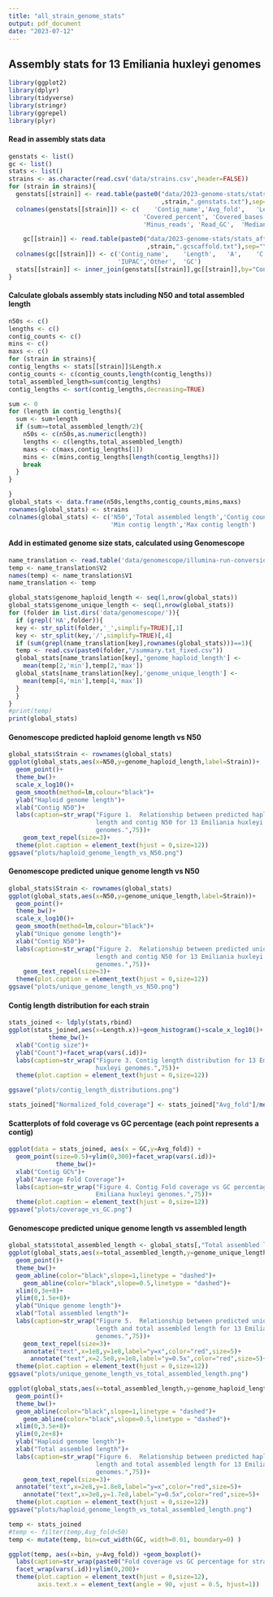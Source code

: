 ```yaml
---
title: "all_strain_genome_stats"
output: pdf_document
date: "2023-07-12"
---
```

## Assembly stats for 13 Emiliania huxleyi genomes

```r
library(ggplot2)
library(dplyr)
library(tidyverse)
library(stringr)
library(ggrepel)
library(plyr)
```


#### Read in assembly stats data

```r
genstats <- list()
gc <- list()
stats <- list()
strains <- as.character(read.csv('data/strains.csv',header=FALSE))
for (strain in strains){
  genstats[[strain]] <- read.table(paste0("data/2023-genome-stats/stats_after_pilon_round_2_decontam/"
                                          ,strain,".genstats.txt"),sep="\t",header=F)
  colnames(genstats[[strain]]) <- c(	'Contig_name','Avg_fold',	'Length',	'Ref_GC',	
                                     'Covered_percent',	'Covered_bases','Plus_reads',
                                     'Minus_reads',	'Read_GC',	'Median_fold', 'Std_Dev')

    gc[[strain]] <- read.table(paste0("data/2023-genome-stats/stats_after_pilon_round_2_decontam/"
                                      ,strain,".gcscaffold.txt"),sep="\t",header=F)
  colnames(gc[[strain]]) <- c('Contig_name',	'Length',	'A',	'C',	'G',	'T',	'N',	
                              'IUPAC','Other',	'GC')
  stats[[strain]] <- inner_join(genstats[[strain]],gc[[strain]],by="Contig_name")
}
```

#### Calculate globals assembly stats including N50 and total assembled length
```r
n50s <- c()
lengths <- c()
contig_counts <- c()
mins <- c()
maxs <- c()
for (strain in strains){ 
contig_lengths <- stats[[strain]]$Length.x
contig_counts <- c(contig_counts,length(contig_lengths))
total_assembled_length=sum(contig_lengths)
contig_lengths <- sort(contig_lengths,decreasing=TRUE)

sum <- 0
for (length in contig_lengths){
  sum <- sum+length
  if (sum>=total_assembled_length/2){
    n50s <- c(n50s,as.numeric(length))
    lengths <- c(lengths,total_assembled_length)
    maxs <- c(maxs,contig_lengths[1])
    mins <- c(mins,contig_lengths[length(contig_lengths)])
    break
  }
}

}
global_stats <- data.frame(n50s,lengths,contig_counts,mins,maxs)
rownames(global_stats) <- strains
colnames(global_stats) <- c('N50','Total assembled length','Contig count',
                            'Min contig length','Max contig length')
```
#### Add in estimated genome size stats, calculated using Genomescope
```r
name_translation <- read.table('data/genomescope/illumina-run-conversions.txt',sep='')
temp <- name_translation$V2
names(temp) <- name_translation$V1
name_translation <- temp
```
```r
global_stats$genome_haploid_length <- seq(1,nrow(global_stats))
global_stats$genome_unique_length <- seq(1,nrow(global_stats))
for (folder in list.dirs('data/genomescope/')){
  if (grepl('HA',folder)){
  key <- str_split(folder,'_',simplify=TRUE)[,1]
  key <- str_split(key,'/',simplify=TRUE)[,4]
  if (sum(grepl(name_translation[key],rownames(global_stats)))==1){
  temp <- read.csv(paste0(folder,"/summary.txt_fixed.csv"))
  global_stats[name_translation[key],'genome_haploid_length'] <- 
    mean(temp[2,'min'],temp[2,'max'])
  global_stats[name_translation[key],'genome_unique_length'] <- 
    mean(temp[4,'min'],temp[4,'max'])
  }
  }
}
#print(temp)
print(global_stats)
```

#### Genomescope predicted haploid genome length vs N50
```r
global_stats$Strain <- rownames(global_stats)
ggplot(global_stats,aes(x=N50,y=genome_haploid_length,label=Strain))+
  geom_point()+
  theme_bw()+
  scale_x_log10()+
  geom_smooth(method=lm,colour="black")+
  ylab("Haploid genome length")+
  xlab("Contig N50")+
  labs(caption=str_wrap("Figure 1.  Relationship between predicted haploid genome 
                        length and contig N50 for 13 Emiliania huxleyi  
                        genomes.",75))+
    geom_text_repel(size=3)+
  theme(plot.caption = element_text(hjust = 0,size=12))
ggsave("plots/haploid_genome_length_vs_N50.png")
```
#### Genomescope predicted unique genome length vs N50
```r

global_stats$Strain <- rownames(global_stats)
ggplot(global_stats,aes(x=N50,y=genome_unique_length,label=Strain))+
  geom_point()+
  theme_bw()+
  scale_x_log10()+
  geom_smooth(method=lm,colour="black")+
  ylab("Unique genome length")+
  xlab("Contig N50")+
  labs(caption=str_wrap("Figure 2.  Relationship between predicted unique genome
                        length and contig N50 for 13 Emiliania huxleyi 
                        genomes.",75))+
    geom_text_repel(size=3)+
  theme(plot.caption = element_text(hjust = 0,size=12))
ggsave("plots/unique_genome_length_vs_N50.png")
```



#### Contig length distribution for each strain
```r
stats_joined <- ldply(stats,rbind)
ggplot(stats_joined,aes(x=Length.x))+geom_histogram()+scale_x_log10()+
           theme_bw()+
  xlab("Contig size")+
  ylab("Count")+facet_wrap(vars(.id))+
  labs(caption=str_wrap("Figure 3. Contig length distribution for 13 Emiliania 
                        huxleyi genomes.",75))+
  theme(plot.caption = element_text(hjust = 0,size=12))

ggsave("plots/contig_length_distributions.png")
```



```r
  
stats_joined["Normalized_fold_coverage"] <- stats_joined["Avg_fold"]/mean(stats_joined$Avg_fold)

```

#### Scatterplots of fold coverage vs GC percentage (each point represents a contig)
```r

ggplot(data = stats_joined, aes(x = GC,y=Avg_fold)) +
  geom_point(size=0.5)+ylim(0,300)+facet_wrap(vars(.id))+
             theme_bw()+
  xlab("Contig GC%")+
  ylab("Average Fold Coverage")+
  labs(caption=str_wrap("Figure 4. Contig Fold coverage vs GC percentage for 13 
                        Emiliana huxleyi genomes.",75))+
  theme(plot.caption = element_text(hjust = 0,size=12))
ggsave("plots/coverage_vs_GC.png")
```


#### Genomescope predicted unique genome length vs assembled length
```r

global_stats$total_assembled_length <- global_stats[,"Total assembled length"]
ggplot(global_stats,aes(x=total_assembled_length,y=genome_unique_length,label=Strain))+
  geom_point()+
  theme_bw()+
  geom_abline(color="black",slope=1,linetype = "dashed")+
    geom_abline(color="black",slope=0.5,linetype = "dashed")+
  xlim(0,3e+8)+
  ylim(0,1.5e+8)+
  ylab("Unique genome length")+
  xlab("Total assembled length")+
  labs(caption=str_wrap("Figure 5.  Relationship between predicted unique genome
                        length and total assembled length for 13 Emiliania huxleyi 
                        genomes.",75))+
    geom_text_repel(size=3)+
    annotate("text",x=1e8,y=1e8,label="y=x",color="red",size=5)+
      annotate("text",x=2.5e8,y=1e8,label="y=0.5x",color="red",size=5)+
  theme(plot.caption = element_text(hjust = 0,size=12))
ggsave("plots/unique_genome_length_vs_total_assembled_length.png")
```

```r


ggplot(global_stats,aes(x=total_assembled_length,y=genome_haploid_length,label=Strain))+
  geom_point()+
  theme_bw()+
  geom_abline(color="black",slope=1,linetype = "dashed")+
    geom_abline(color="black",slope=0.5,linetype = "dashed")+
  xlim(0,3.5e+8)+
  ylim(0,2e+8)+
  ylab("Haploid genome length")+
  xlab("Total assembled length")+
  labs(caption=str_wrap("Figure 6.  Relationship between predicted haploid genome
                        length and total assembled length for 13 Emiliania huxleyi 
                        genomes.",75))+
    geom_text_repel(size=3)+
  annotate("text",x=2e8,y=1.8e8,label="y=x",color="red",size=5)+
    annotate("text",x=3e8,y=1.7e8,label="y=0.5x",color="red",size=5)+
  theme(plot.caption = element_text(hjust = 0,size=12))
ggsave("plots/haploid_genome_length_vs_total_assembled_length.png")
```

```r

temp <- stats_joined
#temp <- filter(temp,Avg_fold<50)
temp <- mutate(temp, bin=cut_width(GC, width=0.01, boundary=0) )

ggplot(temp, aes(x=bin, y=Avg_fold)) +geom_boxplot()+
  labs(caption=str_wrap(paste0("Fold coverage vs GC percentage for strain ",strain),75))+
  facet_wrap(vars(.id))+ylim(0,200)+
  theme(plot.caption = element_text(hjust = 0,size=12),
        axis.text.x = element_text(angle = 90, vjust = 0.5, hjust=1)) 

```






